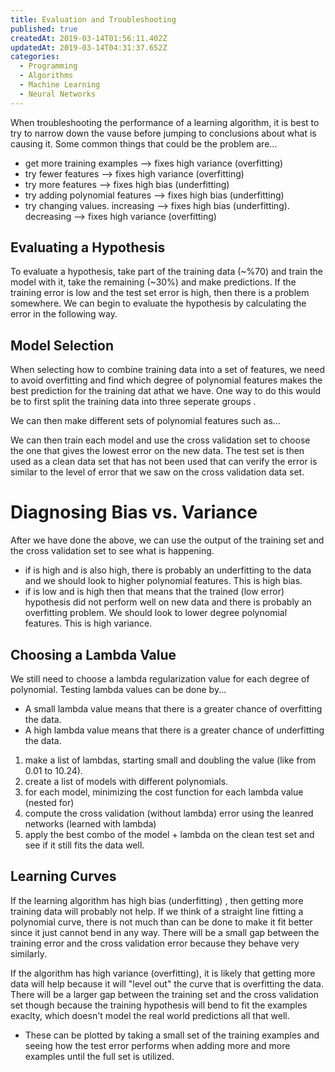 ```yaml
---
title: Evaluation and Troubleshooting
published: true
createdAt: 2019-03-14T01:56:11.402Z
updatedAt: 2019-03-14T04:31:37.652Z
categories:
  - Programming
  - Algorithms
  - Machine Learning
  - Neural Networks
---
```


When troubleshooting the performance of a learning algorithm, it is best to try to narrow down the vause before jumping
to conclusions about what is causing it. Some common things that could be the problem are...

- get more training examples --> fixes high variance (overfitting)
- try fewer features --> fixes high variance (overfitting)
- try more features --> fixes high bias (underfitting)
- try adding polynomial features --> fixes high bias (underfitting)
- try changing <InlineMath math="\lambda" /> values. increasing --> fixes high bias (underfitting). decreasing --> fixes
  high variance (overfitting)

## Evaluating a Hypothesis

To evaluate a hypothesis, take part of the training data (~%70) and train the model with it, take the remaining (~30%)
and make predictions. If the training error is low and the test set error is high, then there is a problem somewhere. We
can begin to evaluate the hypothesis by calculating the error in the following way.

<BlockMath math="
  \begin{aligned}
    err(h\theta(x), y) &=
      \begin{cases}
        1 &\text{if } h_\theta(x) >= 0.5 \text{   and   } y=0 \text{   or if   } h_\theta(x) < 0.5 \text{   and   } y=1 \\
        0 &\text{otherwise}
      \end{cases} \\
    testErr &= \frac{1}{m_{test}} \sum_{i=1}^{m_{test}} err(h_\theta(x_{test}), y_{test})
  \end{aligned}
" />

## Model Selection

When selecting how to combine training data into a set of features, we need to avoid overfitting and find which degree
of polynomial features makes the best prediction for the training dat athat we have. One way to do this would be to
first split the training data into three seperate groups <InlineMath math="J_{\Theta train} \text{   } J_{\Theta cross
validation} J_{\Theta test}"/>.

We can then make different sets of polynomial features such as...

<BlockMath math="
  \begin{aligned}
    & 1. \quad \theta_0 + x_1\theta_1 + x_2\theta_2 + ... + x_n\theta_n \\
    & 2. \quad \theta_0 + x_1\theta_2 + x_1^2\theta_2 + ... + x_n^2\theta_{2n} \\
    & 3. \quad ...
  \end{aligned}
" />

We can then train each model and use the cross validation set to choose the one that gives the lowest error on the new
data. The test set is then used as a clean data set that has not been used that can verify the error is similar to the
level of error that we saw on the cross validation data set.

# Diagnosing Bias vs. Variance

After we have done the above, we can use the output of the training set and the cross validation set to see what is
happening.

- if <InlineMath math="J_{train}(\Theta)" /> is high and <InlineMath math="J_{cv}(\Theta)" /> is also high, there is
  probably an underfitting to the data and we should look to higher polynomial features. This is high bias.
- if <InlineMath math="J_{train}(\Theta)" /> is low and <InlineMath math="J_{cv}(\Theta)" /> is high then that means
  that the trained (low error) hypothesis did not perform well on new data and there is probably an overfitting problem.
  We should look to lower degree polynomial features. This is high variance.

## Choosing a Lambda Value

We still need to choose a lambda regularization value for each degree of polynomial. Testing lambda values can be done
by...

- A small lambda value means that there is a greater chance of overfitting the data.
- A high lambda value means that there is a greater chance of underfitting the data.

1. make a list of lambdas, starting small and doubling the value (like from 0.01 to 10.24).
2. create a list of models with different polynomials.
3. for each model, minimizing the cost function for each lambda value (nested for)
4. compute the cross validation (without lambda) error using the leanred networks (learned with lambda)
5. apply the best combo of the model + lambda on the clean test set and see if it still fits the data well.

## Learning Curves

If the learning algorithm has high bias (underfitting) , then getting more training data will probably not help. If we
think of a straight line fitting a polynomial curve, there is not much than can be done to make it fit better since it
just cannot bend in any way. There will be a small gap between the training error and the cross validation error because
they behave very similarly.

If the algorithm has high variance (overfitting), it is likely that getting more data will help because it will "level
out" the curve that is overfitting the data. There will be a larger gap between the training set and the cross
validation set though because the training hypothesis will bend to fit the examples exaclty, which doesn't model the
real world predictions all that well.

- These can be plotted by taking a small set of the training examples and seeing how the test error performs when adding
  more and more examples until the full set is utilized.
